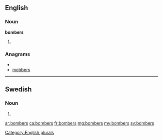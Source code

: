 ==English==

===Noun===
'''bombers'''

# {{plural of|[[bomber]]}}

===Anagrams===
* {{alphagram|bbemors}}
* [[mobbers#English|mobbers]]


[[Category:English plurals]]



----

==Swedish==

===Noun===
{{infl|sv|noun form}}

# {{sv-noun-form-indef-gen-pl|bomb}}

[[ar:bombers]]
[[ca:bombers]]
[[fr:bombers]]
[[mg:bombers]]
[[my:bombers]]
[[sv:bombers]]